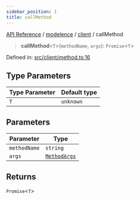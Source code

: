 ```yaml
---
sidebar_position: 1
title: callMethod
---
```


[API Reference](/api-reference/modelence/client/functions/../../../index) / [modelence](/api-reference/modelence/client/functions/../../index) / [client](/api-reference/modelence/client/functions/../index) / callMethod

> **callMethod**\<`T`\>(`methodName`, `args`): `Promise`\<`T`\>

Defined in: [src/client/method.ts:16](https://github.com/modelence/modelence/blob/6f8d1a39ada0a9525dda9bbbcc98c153ce033f96/packages/modelence/src/client/method.ts#L16)

## Type Parameters

| Type Parameter | Default type |
| ------ | ------ |
| `T` | `unknown` |

## Parameters

| Parameter | Type |
| ------ | ------ |
| `methodName` | `string` |
| `args` | [`MethodArgs`](/api-reference/modelence/client/functions/../type-aliases/MethodArgs) |

## Returns

`Promise`\<`T`\>
